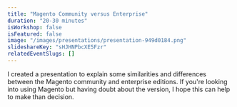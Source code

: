 ```yaml
---
title: "Magento Community versus Enterprise"
duration: "20-30 minutes"
isWorkshop: false
isFeatured: false
image: "/images/presentations/presentation-949d0184.png"
slideshareKey: "sHJHNPbcXE5Fzr"
relatedEventSlugs: []
---
```


I created a presentation to explain some similarities and differences between the Magento community and enterprise editions. If you're looking into using Magento but having doubt about the version, I hope this can help to make than decision.
